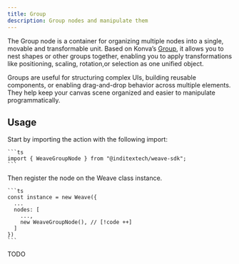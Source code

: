 ```yaml
---
title: Group
description: Group nodes and manipulate them
---
```



The Group node is a container for organizing multiple nodes into a single, movable
and transformable unit. Based on Konva’s [Group](https://konvajs.org/api/Konva.Group.html),
it allows you to nest shapes or other groups together, enabling you to apply
transformations like positioning, scaling, rotation,or selection as one unified object.

Groups are useful for structuring complex UIs, building reusable components, or
enabling drag-and-drop behavior across multiple elements. They help keep your canvas
scene organized and easier to manipulate programmatically.

## Usage

<Accordions className="bg-transparent">
  <Accordion title="1. Import the node" id="import-node">
    Start by importing the action with the following import:

    ```ts
    import { WeaveGroupNode } from "@inditextech/weave-sdk";
    ```

  </Accordion>
  <Accordion title="2. Register the node" id="register-node">
    Then register the node on the Weave class instance.

    ```ts
    const instance = new Weave({
      ...
      nodes: [
        ...,
        new WeaveGroupNode(), // [!code ++]
      ]
    })
    ```

  </Accordion>
  <Accordion title="3. Use the node" id="use-the-node">
    TODO

  </Accordion>
</Accordions>
